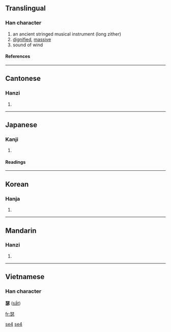 ==Translingual==
===Han character===
{{Han char|rn=96|rad=玉|as=09|sn=13|four=1133<sub>1</sub>|canj=一土心竹 (MGPH)}}
# an ancient stringed musical instrument (long zither)
# [[dignified]], [[massive]]
# sound of wind
====References====
{{Han ref|kx=0738.110|dkj=21133|dj=1149.020|hdz=21125.050|uh=745F|ud=29791|bh=B7E6|bd=47078}}

----
==Cantonese==
===Hanzi===
{{yue-hanzi|jyut=|y=sat1}}
# {{defn|Cantonese}}

----
==Japanese==
===Kanji===
{{ja-kanji|grade=|rs=玉09}}
# {{defn|Japanese}} 
====Readings====
{{ja-readings|on=[[しつ]] (shitsu)|kun=[[おおごと]] (oogoto)|nanori=}}

----
==Korean==
===Hanja===
{{ko-hanja|hangeul=슬|eumhun=|rv=seul|mr=sŭl|y=sul}}
# {{defn|Korean}}

----
==Mandarin==
===Hanzi===
{{cmn-hanzi|pin=[[sè]] ([[se4]])|wg=se<sup>4</sup>}}
# {{defn|Mandarin}}
----
==Vietnamese==
===Han character===
'''瑟''' ([[sắt]])

[[Category:zh-cn:Musical instruments|se4]]
[[Category:zh-tw:Musical instruments|se4]]

[[fr:瑟]]